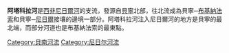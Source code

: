 '''阿塔科拉河'''是[[西非|西非]][[尼日爾河|尼日爾河]]的支流，發源自[[貝寧|貝寧]]北部，往北流成為貝寧─[[布基納法索|布基納法索]]和貝寧─[[尼日爾|尼日爾]]接壤的邊境一部分。阿塔科拉河注入尼日爾河的地方是貝寧的最北端，而部分河道也是布基納法索的最東點。

{{Africa-geo-stub}}

[[Category:貝南河流|Category:貝南河流]]
[[Category:尼日尔河流|Category:尼日尔河流]]